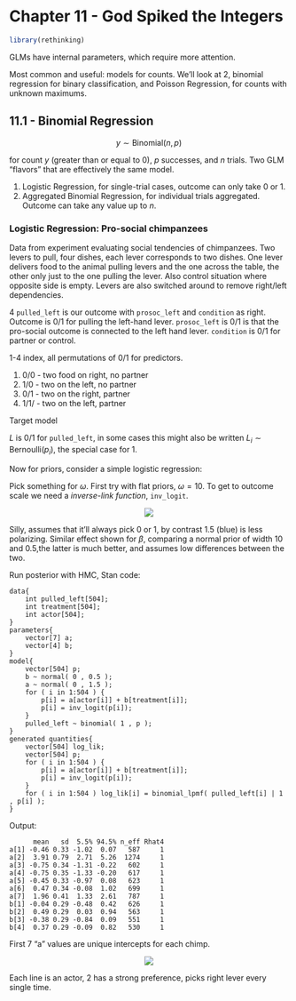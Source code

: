 # Chapter 11 - God Spiked the Integers
```r
library(rethinking)
```

GLMs have internal parameters, which require more attention.

Most common and useful: models for counts. We'll look at 2, binomial regression for binary classification, and Poisson Regression, for counts with unknown maximums.

## 11.1 - Binomial Regression

$$
y \sim \text{Binomial}(n,p)
$$

for count $y$ (greater than or equal to 0), $p$ successes, and $n$ trials. Two GLM "flavors" that are effectively the same model.

1. Logistic Regression, for single-trial cases, outcome can only take 0 or 1.
2. Aggregated Binomial Regression, for individual trials aggregated. Outcome can take any value up to $n$.

### Logistic Regression: Pro-social chimpanzees

Data from experiment evaluating social tendencies of chimpanzees. Two levers to pull, four dishes, each lever corresponds to two dishes. One lever delivers food to the animal pulling levers and the one across the table, the other only just to the one pulling the lever. Also control situation where opposite side is empty. Levers are also switched around to remove right/left dependencies.

4 ```pulled_left``` is our outcome with ```prosoc_left``` and ```condition``` as right. Outcome is 0/1 for pulling the left-hand lever. ```prosoc_left``` is 0/1 is that the pro-social outcome is connected to the left hand lever. ```condition``` is 0/1 for partner or control.

1-4 index, all permutations of 0/1 for predictors.

1. 0/0 - two food on right, no partner
2. 1/0 - two on the left, no partner
3. 0/1 - two on the right, partner
4. 1/1/ - two on the left, partner

Target model

\begin{align*}
  L_i &\sim \text{Binomial}(1, p_i)\\
  \text{logit}(p_i) &= \alpha_{\text{ACTOR}[i]} + \beta_{\text{TREATMENT}[i]}\\
\end{align*}

$L$ is 0/1 for ```pulled_left```, in some cases this might also be written $L_i \sim \text{Bernoulli}(p_i)$, the special case for 1.

Now for priors, consider a simple logistic regression:

\begin{align*}
  L_i &\sim \text{Binomial}(1, p_i)\\
  \text{logit}(p_i) &= \alpha\\
  \alpha &\sim \text{Normal}(0,\omega)
\end{align*}

Pick something for $\omega$. First try with flat priors, $\omega=10$. To get to outcome scale we need a _inverse-link function_, ```inv_logit```.

<center>
![](plots/fig_11_3.png)
</center>
  
Silly, assumes that it'll always pick 0 or 1, by contrast 1.5 (blue) is less polarizing. Similar effect shown for $\beta$, comparing a normal prior of width 10 and 0.5,the latter is much better, and assumes low differences between the two.
  
  
Run posterior with HMC, Stan code:

```
data{
    int pulled_left[504];
    int treatment[504];
    int actor[504];
}
parameters{
    vector[7] a;
    vector[4] b;
}
model{
    vector[504] p;
    b ~ normal( 0 , 0.5 );
    a ~ normal( 0 , 1.5 );
    for ( i in 1:504 ) {
        p[i] = a[actor[i]] + b[treatment[i]];
        p[i] = inv_logit(p[i]);
    }
    pulled_left ~ binomial( 1 , p );
}
generated quantities{
    vector[504] log_lik;
    vector[504] p;
    for ( i in 1:504 ) {
        p[i] = a[actor[i]] + b[treatment[i]];
        p[i] = inv_logit(p[i]);
    }
    for ( i in 1:504 ) log_lik[i] = binomial_lpmf( pulled_left[i] | 1 , p[i] );
}
```

Output:

```
      mean   sd  5.5% 94.5% n_eff Rhat4
a[1] -0.46 0.33 -1.02  0.07   587     1
a[2]  3.91 0.79  2.71  5.26  1274     1
a[3] -0.75 0.34 -1.31 -0.22   602     1
a[4] -0.75 0.35 -1.33 -0.20   617     1
a[5] -0.45 0.33 -0.97  0.08   623     1
a[6]  0.47 0.34 -0.08  1.02   699     1
a[7]  1.96 0.41  1.33  2.61   787     1
b[1] -0.04 0.29 -0.48  0.42   626     1
b[2]  0.49 0.29  0.03  0.94   563     1
b[3] -0.38 0.29 -0.84  0.09   551     1
b[4]  0.37 0.29 -0.09  0.82   530     1
```

First 7 "a" values are unique intercepts for each chimp.

<center>
![](plots/fig_m11_4.png)
</center>

Each line is an actor, 2 has a strong preference, picks right lever every single time.
